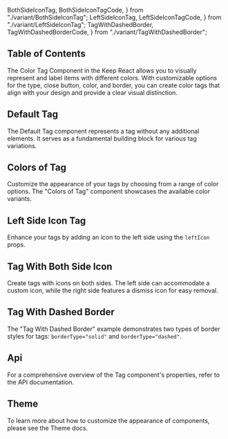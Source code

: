   BothSideIconTag,
  BothSideIconTagCode,
} from "./variant/BothSideIconTag";
  LeftSideIconTag,
  LeftSideIconTagCode,
} from "./variant/LeftSideIconTag";
  TagWithDashedBorder,
  TagWithDashedBorderCode,
} from "./variant/TagWithDashedBorder";


## Table of Contents

The Color Tag Component in the Keep React allows you to visually represent and label items with different colors. With customizable options for the type, close button, color, and border, you can create color tags that align with your design and provide a clear visual distinction.

## Default Tag

The Default Tag component represents a tag without any additional elements. It serves as a fundamental building block for various tag variations.

<CodePreview github="Tag" code={DefaultTagCode}>
  <DefaultTag />
</CodePreview>

## Colors of Tag

Customize the appearance of your tags by choosing from a range of color options. The "Colors of Tag" component showcases the available color variants.

<CodePreview github="Tag" code={ColorsOfTagCode}>
  <ColorsOfTag />
</CodePreview>

## Left Side Icon Tag

Enhance your tags by adding an icon to the left side using the `leftIcon` props.

<CodePreview github="Tag" code={LeftSideIconTagCode}>
  <LeftSideIconTag />
</CodePreview>

## Tag With Both Side Icon

Create tags with icons on both sides. The left side can accommodate a custom icon, while the right side features a dismiss icon for easy removal.

<CodePreview github="Tag" code={BothSideIconTagCode}>
  <BothSideIconTag />
</CodePreview>

## Tag With Dashed Border

The "Tag With Dashed Border" example demonstrates two types of border styles for tags: `borderType="solid"` and `borderType="dashed"`.

<CodePreview github="Tag" code={TagWithDashedBorderCode}>
  <TagWithDashedBorder />
</CodePreview>

## Api

For a comprehensive overview of the Tag component's properties, refer to the API documentation.

<ComponentApi data={tagApiData} />

## Theme

To learn more about how to customize the appearance of components, please see the Theme docs.

<CssThemePreview code={useTheme().theme.tag} />
